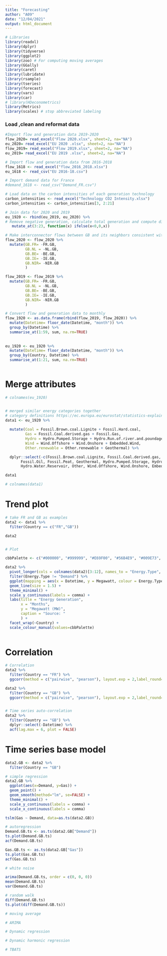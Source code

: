 ```yaml
---
title: "Forecasting"
author: "A09"
date: "12/04/2021"
output: html_document
---
```


```r

# Libraries
library(readxl)
library(dplyr)
library(tidyverse)
library(ggplot2)
library(zoo) # For computing moving averages 
library(GGally)
library(caret) 
library(lubridate)
library(rsample)
library(tseries)
library(forecast)
library(vars)
library(car)
# library(HDeconometrics)
library(Metrics)
library(scales) # stop abbreviated labeling

```

### Load ,clean and reformat data

```r
#Import flow and generation data 2019-2020
flow_2020= read_excel("Flow 2020.xlsx", sheet=2, na="NA")
eu_2020= read_excel("EU 2020 .xlsx", sheet=2, na="NA")
flow_2019= read_excel("Flow 2019.xlsx", sheet=2, na="NA")
eu_2019= read_excel("EU 2019 .xlsx", sheet=2, na="NA")

# Import flow and generation data from 2016-2018
flow_1618 <- read_excel("flow_2016_2018.xlsx")
eu_1618 <- read_csv("EU 2016-18.csv")

# Import demand data for France
#demand_1618 <- read_csv("Demand_FR.csv")

# Load data on the carbon intensities of each generation technology
carbon_intensities <- read_excel("Technology CO2 Intensity.xlsx") 
carbon_intensities <- carbon_intensities[3, 2:21]

# Join data for 2020 and 2019
eu_1920 <- rbind(eu_2019, eu_2020) %>% 
# Remove negative generation, calculate total generation and compute difference between demand and generation
   mutate_at(3:23, function(x) ifelse(x<0,0,x)) 

# Make interconnector flows between GB and its neighbors consistent with the rest of the dataset
flow_2020 <- flow_2020 %>% 
  mutate(GB.FR= -FR.GB,
         GB.NL = -NL.GB,
         GB.BE= -BE.GB,
         GB.IE= -IE.GB,
         GB.NIR= -NIR.GB
         )

flow_2019 <- flow_2019 %>% 
  mutate(GB.FR= -FR.GB,
         GB.NL = -NL.GB,
         GB.BE= -BE.GB,
         GB.IE= -IE.GB,
         GB.NIR= -NIR.GB
         )

# Convert flow and generation data to monthly
flow_1920 <- as.data.frame(rbind(flow_2019, flow_2020)) %>%
  mutate(Datetime= floor_date(Datetime, "month")) %>% 
  group_by(Datetime) %>% 
  summarise_at(1:59, sum, na.rm=TRUE) 
  
  
eu_1920 <- eu_1920 %>% 
  mutate(Datetime= floor_date(Datetime, "month")) %>% 
  group_by(Country, Datetime) %>% 
  summarise_at(1:21, sum, na.rm=TRUE) 



```

# Merge attributes

```r

# colnames(eu_1920)


# merged similar energy categories together
# category definitions https://ec.europa.eu/eurostat/statistics-explained/index.php?title=Glossary:Fossil_fuel
data1 <- eu_1920 %>% 
  
  mutate(Coal = Fossil.Brown.coal.Lignite + Fossil.Hard.coal,
         Gas = Fossil.Coal.derived.gas + Fossil.Gas,
         Hydro = Hydro.Pumped.Storage + Hydro.Run.of.river.and.poundage + Hydro.Water.Reservoir,
         Wind = Wind.Offshore + Wind.Onshore + Embedded.Wind,
         Other.renewable = Other.renewable + Geothermal) %>% 

  dplyr::select(-c(Fossil.Brown.coal.Lignite, Fossil.Coal.derived.gas, Fossil.Gas, Fossil.Hard.coal,
       Fossil.Oil, Fossil.Peat, Geothermal, Hydro.Pumped.Storage, Hydro.Run.of.river.and.poundage,
       Hydro.Water.Reservoir, Other, Wind.Offshore, Wind.Onshore, Embedded.Wind, Embedded.other))

data1

# colnames(data1)


```

# Trend plot

```r

# take FR and GB as examples
data2 <- data1 %>% 
  filter(Country == c("FR","GB"))

data2


# Plot

cbbPalette <- c("#000000", "#999999", "#E69F00", "#56B4E9", "#009E73", "#F0E442", "#0072B2", "#D55E00", "#CC79A7")

data2 %>% 
  pivot_longer(cols = colnames(data2)[3:12], names_to = "Energy.Type", values_to = "Megawatt") %>% 
  filter(Energy.Type != "Demand") %>% 
  ggplot(mapping = aes(x = Datetime, y = Megawatt, colour = Energy.Type)) +
  geom_line(size = 1.5) +
  theme_minimal() + 
  scale_y_continuous(labels = comma) + 
  labs(title = "Energy Generation", 
       x = "Months", 
       y = "Megawatt (MW)",
       caption = "Source: "
       ) + 
  facet_wrap(~Country) +
  scale_colour_manual(values=cbbPalette)
  


```


# Correlation

```r

# Correlation
data2 %>% 
  filter(Country == "FR") %>% 
  ggcorr(method = c("pairwise", "pearson"), layout.exp = 2,label_round=2, label = TRUE,label_size = 2,hjust = 1,nbreaks = 5,size = 2,angle = -20)

data2 %>% 
  filter(Country == "GB") %>% 
  ggcorr(method = c("pairwise", "pearson"), layout.exp = 2,label_round=2, label = TRUE,label_size = 2,hjust = 1,nbreaks = 5,size = 2,angle = -20)


# Time series auto-correlation
data2 %>% 
  filter(Country == "GB") %>% 
  dplyr::select(-Datetime) %>% 
  acf(lag.max = 6, plot = FALSE)

```

# Time series base model

```r

data2.GB <- data2 %>% 
  filter(Country == "GB") 

# simple regression
data2.GB %>% 
  ggplot(aes(x=Demand, y=Gas)) +
  geom_point() +
  geom_smooth(method="lm", se=FALSE) +
  theme_minimal() +
  scale_y_continuous(labels = comma) +
  scale_x_continuous(labels = comma)

tslm(Gas ~ Demand, data=as.ts(data2.GB))

# autoregression
Demand.GB.ts <- as.ts(data2.GB["Demand"])
ts.plot(Demand.GB.ts)
acf(Demand.GB.ts)

Gas.GB.ts <- as.ts(data2.GB["Gas"])
ts.plot(Gas.GB.ts)
acf(Gas.GB.ts)

# white noise

arima(Demand.GB.ts, order = c(0, 0, 0))
mean(Demand.GB.ts)
var(Demand.GB.ts)

# random walk
diff(Demand.GB.ts)
ts.plot(diff(Demand.GB.ts))

# moving average

# ARIMA

# Dynamic regression

# Dynamic harmonic regression

# TBATS

```

